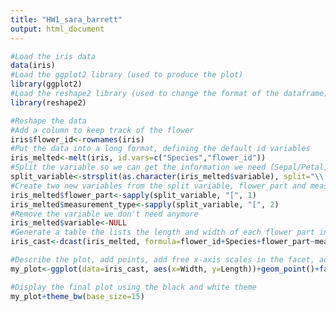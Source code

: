 ```yaml
---
title: "HW1_sara_barrett"
output: html_document
---
```




```r
#Load the iris data
data(iris)
#Load the ggplot2 library (used to produce the plot)
library(ggplot2)
#Load the reshape2 library (used to change the format of the dataframe)
library(reshape2)

#Reshape the data
#Add a column to keep track of the flower 
iris$flower_id<-rownames(iris)
#Put the data into a long format, defining the default id variables 
iris_melted<-melt(iris, id.vars=c("Species","flower_id"))
#Split the variable so we can get the information we need (Sepal/Petal, Length/Width)
split_variable<-strsplit(as.character(iris_melted$variable), split="\\.")
#Create two new variables from the split variable, flower_part and measurement_type
iris_melted$flower_part<-sapply(split_variable, "[", 1)
iris_melted$measurement_type<-sapply(split_variable, "[", 2)
#Remove the variable we don't need anymore
iris_melted$variable<-NULL
#Generate a table the lists the length and width of each flower part in the same row
iris_cast<-dcast(iris_melted, formula=flower_id+Species+flower_part~measurement_type)

#Describe the plot, add points, add free x-axis scales in the facet, add a regression line
my_plot<-ggplot(data=iris_cast, aes(x=Width, y=Length))+geom_point()+facet_grid(Species~flower_part, scale="free_x")+geom_smooth(method="lm")

#Display the final plot using the black and white theme
my_plot+theme_bw(base_size=15)
```

